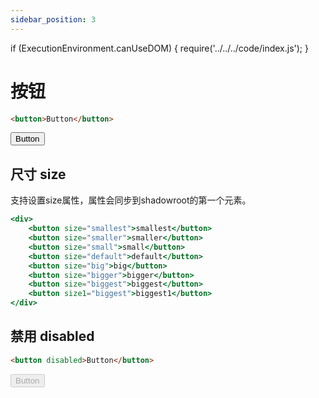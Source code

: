 ```yaml
---
sidebar_position: 3
---
```

if (ExecutionEnvironment.canUseDOM) {
    require('../../../code/index.js');
}

# 按钮
```html
<button>Button</button>
```

<button>Button</button>

## 尺寸 size
支持设置size属性，属性会同步到shadowroot的第一个元素。
```jsx live
<div>
    <button size="smallest">smallest</button>
    <button size="smaller">smaller</button>
    <button size="small">small</button>
    <button size="default">default</button>
    <button size="big">big</button>
    <button size="bigger">bigger</button>
    <button size="biggest">biggest</button>
    <button size1="biggest">biggest1</button>
</div>
```

## 禁用 disabled

```html
<button disabled>Button</button>
```

<button disabled>Button</button>